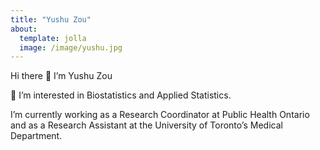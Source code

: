 ```yaml
---
title: "Yushu Zou"
about: 
  template: jolla
  image: /image/yushu.jpg
---
```


Hi there 👋 I'm Yushu Zou

👀 I'm interested in Biostatistics and Applied Statistics.

I'm currently working as a Research Coordinator at Public Health Ontario and as a Research Assistant at the University of Toronto's Medical Department.
